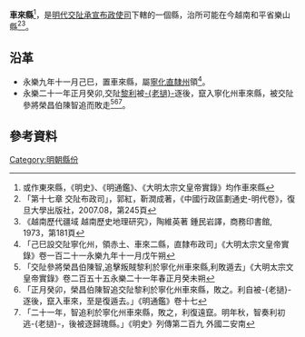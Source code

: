 '''車來縣'''<ref>或作東來縣，《明史》、《明通鑑》、《大明太宗文皇帝實錄》均作車來縣</ref>，是[[明代|明代]][[交阯承宣布政使司|交阯承宣布政使司]]下轄的一個縣，治所可能在今越南和平省樂山縣<ref>「第十七章 交阯布政司」，郭紅，靳潤成著，《中國行政區劃通史-明代卷》，復旦大學出版社，2007.08，第245頁</ref><ref>《越南歷代疆域 越南歷史地理研究》，陶維英著 鍾民岩譯，商務印書館, 1973，第181頁</ref>。
== 沿革 ==
* 永樂九年十一月己巳，置車來縣，屬[[寧化直隸州|寧化直隸州]]領<ref>「己巳設交阯寧化州，領赤土、車來二縣，直隸布政司」《大明太宗文皇帝實錄》卷一百二十一永樂九年十一月戊午朔</ref>。
* 永樂二十一年正月癸卯,交阯[[黎利|黎利]]被[[老撾|-{老撾}-]]逐後，竄入寧化州車來縣，被交阯參將榮昌伯陳智追而敗走<ref>「交阯參將榮昌伯陳智,追擊叛賊黎利於寧化州車來縣,利敗遁去」《大明太宗文皇帝實錄》卷二百五十五永樂二十一年春正月癸未朔</ref><ref>「正月癸卯，榮昌伯陳智追交阯黎利於寧化州車來縣，敗之。利自被-{老撾}-逐後，竄入車來，至是復遁去。」《明通鑑》卷十七</ref><ref>「二十一年，智追利於寧化州車來縣，敗之，利復遠竄。明年秋，智奏利初逃-{老撾}-，後被逐歸瑰縣。」《明史》列傳第二百九 外國二安南</ref>。

== 參考資料 ==
{{reflist}}
{{交阯承宣布政使司行政區劃}}
[[Category:明朝縣份|Category:明朝縣份]]